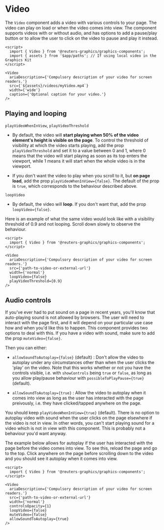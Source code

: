 

<Meta of={VideoStories} />

# Video

The `Video` component adds a video with various controls to your page. The video can play on load or when the video comes into view. The component supports videos with or without audio, and has options to add a pause/play button or to allow the user to click on the video to pause and play it instead.

```svelte
<script>
  import { Video } from '@reuters-graphics/graphics-components';
  import { assets } from '$app/paths'; // If using local video in the Graphics Kit
</script>

<Video
  ariaDescription={'Compulsory description of your video for screen readers.'}
  src={`${assets}/videos/myVideo.mp4`}
  width={'wide'}
  caption={'Optional caption for your video.'}
/>
```

<Canvas of={VideoStories.Demo} />

## Playing and looping

`playVideoWhenInView`, `playVideoThreshold`

- By default, the video will **start playing when 50% of the video element's height is visible on the page**.
  To control the threshold of visibility at which the video starts playing, add the prop `playVideoThreshold` and set it to a value between 0 and 1,
  where 0 means that the video will start playing as soon as its top enters the viewport, while 1 means it will start when the whole video is in the viewport.

- If you don't want the video to play when you scroll to it, but **on page load**, add the prop `playVideoWhenInView={false}`. The default of the prop is `true`,
  which corresponds to the behaviour described above.

`loopVideo`

- By default, the video will **loop**. If you don't want that, add the prop `loopVideo={false}`.

Here is an example of what the same video would look like with a visibility threshold of 0.9 and not looping. Scroll down slowly to observe the behaviour.

```svelte
<script>
  import { Video } from '@reuters-graphics/graphics-components';
</script>

<Video
  ariaDescription={'Compulsory description of your video for screen readers.'}
  src={'path-to-video-or-external-url'}
  width={'normal'}
  loopVideo={false}
  playVideoThreshold={0.9}
/>
```

<Canvas of={VideoStories.PlayingAndLooping} />

## Audio controls

If you've ever had to put sound on a page in recent years,
you'll know that auto-playing sound is not allowed by browsers. The user will need to interact with the page first, and it will depend on your
particular use case how and when you'd like this to happen. This component provides two options to deal with this.
If you have a video with sound, make sure to add the prop `muteVideo={false}`.

Then you can either:

- `allowSoundToAutoplay={false}` (default) : Don't allow the video to autoplay under any circumstances other than when the user clicks the 'play' on the video. Note that this
  works whether or not you have the controls visible, i.e. with `showControls` being `true` or `false`, as long as you allow
  play/pause behaviour with `possibleToPlayPause={true}` (default).

- `allowSoundToAutoplay={true}` : Allow the video to autoplay when it comes into view as long as the user has interacted with the page preivously, i.e. they have clicked/tapped
  anywhere on the page.

You should keep `playVideoWhenInView={true}` (default). There is no option to autoplay video with sound when the user clicks on the page
elsewhere if the video is not in view. In other words, you can't start playing sound for a video which is not in view with this component.
This is probably not a behaviour you'd want anyway.

The example below allows for autoplay if the user has interacted with the page before the video comes into view. To see this, reload the page
and go to the top. Click anywhere on the page before scrolling down to the video and you should see it autoplay when it comes into view.

```svelte
<script>
  import { Video } from '@reuters-graphics/graphics-components';
</script>

<Video
  ariaDescription={'Compulsory description of your video for screen readers.'}
  src={'path-to-video-or-external-url'}
  width={'normal'}
  controlsOpacity={1}
  loopVideo={false}
  muteVideo={false}
  allowSoundToAutoplay={true}
/>
```

<Canvas of={VideoStories.Audio} />
